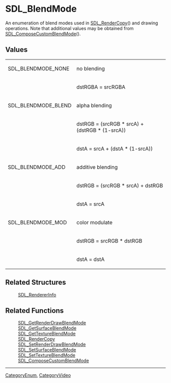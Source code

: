 = SDL_BlendMode =
An enumeration of blend modes used in [[SDL_RenderCopy]]() and drawing operations.
Note that additional values may be obtained from [[SDL_ComposeCustomBlendMode]]().


== Values ==
{|
|SDL_BLENDMODE_NONE
|no blending
|-
| 
|dstRGBA = srcRGBA
|-
|SDL_BLENDMODE_BLEND
|alpha blending
|-
| 
|dstRGB = (srcRGB * srcA) + (dstRGB * (1-srcA))
|-
| 
|dstA = srcA + (dstA * (1-srcA))
|-
|SDL_BLENDMODE_ADD
|additive blending
|-
| 
|dstRGB = (srcRGB * srcA) + dstRGB
|-
| 
|dstA = srcA
|-
|SDL_BLENDMODE_MOD
|color modulate
|-
| 
|dstRGB = srcRGB * dstRGB
|-
| 
|dstA = dstA
|}
== Related Structures ==
:[[SDL_RendererInfo]]

== Related Functions ==
:[[SDL_GetRenderDrawBlendMode]]
:[[SDL_GetSurfaceBlendMode]]
:[[SDL_GetTextureBlendMode]]
:[[SDL_RenderCopy]]
:[[SDL_SetRenderDrawBlendMode]]
:[[SDL_SetSurfaceBlendMode]]
:[[SDL_SetTextureBlendMode]]
:[[SDL_ComposeCustomBlendMode]]

----
[[CategoryEnum]], [[CategoryVideo]]

<!-- #Actually from the SDL_blendmode.h header which does not have it's own category in this wiki. -->
